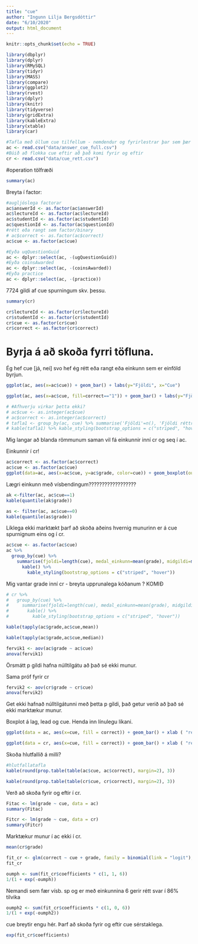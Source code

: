 ```yaml
---
title: "cue"
author: "Ingunn Lilja Bergsdóttir"
date: "6/10/2020"
output: html_document
---
```


```r
knitr::opts_chunk$set(echo = TRUE)
```

```r
library(dbplyr)
library(dplyr)
library(RMySQL)
library(tidyr)
library(MASS)
library(compare)
library(ggplot2)
library(rvest)
library(dplyr)
library(knitr)
library(tidyverse)
library(gridExtra)
library(kableExtra)
library(xtable)
library(car)
```

```r
#Tafla með öllum cue tilfellum - nemdendur og fyrirlestrar þar sem þær komu fyrir inni
ac <- read.csv("data/answer_cue_full.csv")
#Búið að flokka cue eftir að það komi fyrir og eftir
cr <- read.csv("data/cue_rett.csv")
```

#operation tölfræði

```r
summary(ac)
```
Breyta í factor:
```r
#augljóslega factorar
ac$answerId <- as.factor(ac$answerId)
ac$lectureId <- as.factor(ac$lectureId)
ac$studentId <- as.factor(ac$studentId)
ac$questionId <- as.factor(ac$questionId)
#rétt eða rangt sem factor/binary
# ac$correct <- as.factor(ac$correct)
ac$cue <- as.factor(ac$cue)
```

```r
#Eyða uqQuestionGuid
ac <- dplyr::select(ac, -(ugQuestionGuid))
#Eyða coinsAwarded
ac <- dplyr::select(ac, -(coinsAwarded))
#Eyða practice
ac <- dplyr::select(ac, -(practice))
```

7724 gildi af cue spurningum skv. þessu.

```r
summary(cr)
```


```r
cr$lectureId <- as.factor(cr$lectureId)
cr$studentId <- as.factor(cr$studentId)
cr$cue <- as.factor(cr$cue)
cr$correct <- as.factor(cr$correct)
```

# Byrja á að skoða fyrri töfluna.
 
Ég hef cue [já, nei] svo hef ég rétt eða rangt eða einkunn sem er einföld byrjun.

```r
ggplot(ac, aes(x=ac$cue)) + geom_bar() + labs(y="Fjöldi", x="Cue")
```

```r
ggplot(ac, aes(x=ac$cue, fill=correct=="1")) + geom_bar() + labs(y="Fjöldi", x="cue", fill="Rétt/Rangt")
```

```r
# #Afhverju virkar þetta ekki?
# ac$cue <- as.integer(ac$cue)
# ac$correct <- as.integer(ac$correct)
# tafla1 <- group_by(ac, cue) %>% summarise('Fjöldi'=n(), 'Fjöldi réttra svara'=sum(correct), 'Einkunn fyrir allt'=sum(correct)/n(), 'Medaltal'=sum(cue)/n())
# kable(tafla1) %>% kable_styling(bootstrap_options = c("striped", "hover"))
```

Mig langar að blanda römmunum saman vil fá einkunnir inní cr og seq í ac.

Einkunnir í cr!

```r
ac$correct <- as.factor(ac$correct)
ac$cue <- as.factor(ac$cue)
ggplot(data=ac, aes(x=ac$cue, y=ac$grade, color=cue)) + geom_boxplot(outlier.colour = "blue", outlier.shape = 1) + xlab("cue") + ylab("Einkunn") + ggtitle("Einkunn með/án vísbendinga")
```
Lægri einkunn með vísbendingum??????????????????

```r
ak <-filter(ac, ac$cue==1)
kable(quantile(ak$grade))
```

```r
as <- filter(ac, ac$cue==0)
kable(quantile(as$grade))
```

Líklega ekki marktækt þarf að skoða aðeins hvernig munurinn er á cue spurnignum eins og í cr.

```r
ac$cue <- as.factor(ac$cue)
ac %>%
  group_by(cue) %>%
    summarise(fjoldi=length(cue), medal_einkunn=mean(grade), midgildi=median(grade) ) %>%
      kable() %>%
        kable_styling(bootstrap_options = c("striped", "hover"))
```

Mig vantar grade inní cr - breyta upprunalega kóðanum ?
KOMIÐ

```r
# cr %>%
#   group_by(cue) %>%
#     summarise(fjoldi=length(cue), medal_einkunn=mean(grade), midgildi=median(grade), fjöldi_réttra_svara = length(dplyr::select(cr, correct==1)) ) %>%
#       kable() %>%
#         kable_styling(bootstrap_options = c("striped", "hover"))
```


```r
kable(tapply(ac$grade,ac$cue,mean))
```

```r
kable(tapply(ac$grade,ac$cue,median))
```


```r
fervik1 <- aov(ac$grade ~ ac$cue)
anova(fervik1)
```
Örsmátt p gildi hafna núlltilgátu að það sé ekki munur.

Sama próf fyrir cr

```r
fervik2 <- aov(cr$grade ~ cr$cue)
anova(fervik2)
```
Get ekki hafnað núlltilgátunni með þetta p gildi, það getur verið að það sé ekki marktækur munur.

Boxplot á lag, lead og cue. Henda inn línulegu líkani.

```r
ggplot(data = ac, aes(x=cue, fill = correct)) + geom_bar() + xlab ( "rétt/rangt") + ylab("fjoldi")
```

```r
ggplot(data = cr, aes(x=cue, fill = correct)) + geom_bar() + xlab ( "rétt/rangt") + ylab("fjoldi")
```

Skoða hlutfallið á milli?

```r
#hlutfallatafla
kable(round(prop.table(table(ac$cue, ac$correct), margin=2), 3))
```

```r
kable(round(prop.table(table(cr$cue, cr$correct), margin=2), 3))
```
Verð að skoða fyrir og eftir í cr.

```r
Fitac <- lm(grade ~ cue, data = ac)
summary(Fitac)

Fitcr <- lm(grade ~ cue, data = cr)
summary(Fitcr)

```
Marktækur munur í ac ekki í cr.

```r
mean(cr$grade)
```


```r
fit_cr <- glm(correct ~ cue + grade, family = binomial(link = "logit"), data = cr)
fit_cr
```

```r
oumph <- sum(fit_cr$coefficients * c(1, 1, 6))
1/(1 + exp(-oumph))
```

Nemandi sem fær vísb. sp og er með einkunnina 6 gerir rétt svar í 86% tilvika

```r
oumph2 <- sum(fit_cr$coefficients * c(1, 0, 6))
1/(1 + exp(-oumph2))
```

cue breytir engu hér. Þarf að skoða fyrir og eftir cue sérstaklega.

```r
exp(fit_cr$coefficients)
```

